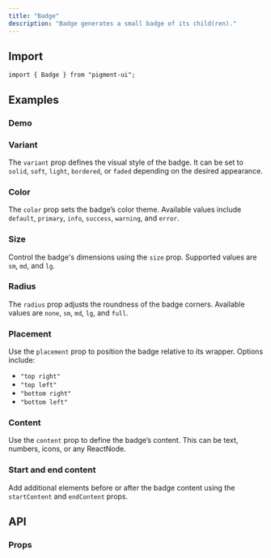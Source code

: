 ```yaml
---
title: "Badge"
description: "Badge generates a small badge of its child(ren)."
---
```


## Import

```tsx
import { Badge } from "pigment-ui";
```

## Examples

### Demo

<ComponentPreview slug="badge/demo" />

### Variant

The `variant` prop defines the visual style of the badge. It can be set to `solid`, `soft`, `light`, `bordered`, or `faded` depending on the desired appearance.

<ComponentPreview slug="badge/variant" />

### Color

The `color` prop sets the badge’s color theme. Available values include `default`, `primary`, `info`, `success`, `warning`, and `error`.

<ComponentPreview slug="badge/color" />

### Size

Control the badge's dimensions using the `size` prop. Supported values are `sm`, `md`, and `lg`.

<ComponentPreview slug="badge/size" />

### Radius

The `radius` prop adjusts the roundness of the badge corners. Available values are `none`, `sm`, `md`, `lg`, and `full`.

<ComponentPreview slug="badge/radius" />

### Placement

Use the `placement` prop to position the badge relative to its wrapper. Options include:

- `"top right"`
- `"top left"`
- `"bottom right"`
- `"bottom left"`

<ComponentPreview slug="badge/placement" />

### Content

Use the `content` prop to define the badge’s content. This can be text, numbers, icons, or any ReactNode.

<ComponentPreview slug="badge/demo" />

### Start and end content

Add additional elements before or after the badge content using the `startContent` and `endContent` props.

<ComponentPreview slug="badge/startEndContent" />

## API

### Props

<ApiTable slug="badge/demo" api="props" />
